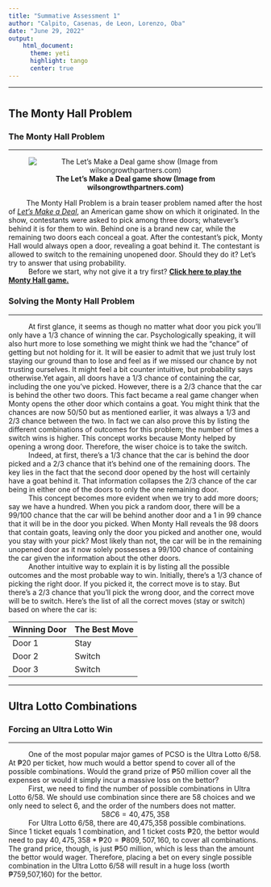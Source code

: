 ```yaml
---
title: "Summative Assessment 1"
author: "Calpito, Casenas, de Leon, Lorenzo, Oba"
date: "June 29, 2022"
output:
    html_document:
      theme: yeti
      highlight: tango
      center: true
---
```

***
# {.tabset .tabset-fade}

## **The Monty Hall Problem**
### **The Monty Hall Problem**
***

<center>
![**The Let's Make a Deal game show (Image from wilsongrowthpartners.com)**](http://www.wilsongrowthpartners.com/wp-content/uploads/2017/10/Lets-Make-a-Deal.jpg)
</center>

|          The Monty Hall Problem is a brain teaser problem named after the host of *[Let's Make a Deal](https://en.wikipedia.org/wiki/Let%27s_Make_a_Deal)*, an American game show on which it originated. In the show, contestants were asked to pick among three doors; whatever's behind it is for them to win. Behind one is a brand new car, while the remaining two doors each conceal a goat. After the contestant's pick, Monty Hall would always open a door, revealing a goat behind it. The contestant is allowed to switch to the remaining unopened door. Should they do it? Let's try to answer that using probability.
|           Before we start, why not give it a try first? [**Click here to play the Monty Hall game.**](https://math.andyou.com/tools/montyhallsimulator/montysim.htm)

### **Solving the Monty Hall Problem**
***
|           At first glance, it seems as though no matter what door you pick you'll only have a 1/3 chance of winning the car. Psychologically speaking, it will also hurt more to lose something we might think we had the "chance" of getting but not holding for it. It will be easier to admit that we just truly lost staying our ground than to lose and feel as if we missed our chance by not trusting ourselves. It might feel a bit counter intuitive, but probability says otherwise.Yet again, all doors have a 1/3 chance of containing the car, including the one you've picked. However, there is a 2/3 chance that the car is behind the other two doors. This fact became a real game changer when Monty opens the other door which contains a goat. You might think that the chances are now 50/50 but as mentioned earlier, it was always a 1/3 and 2/3 chance between the two. In fact we can also prove this by listing the different combinations of outcomes for this problem; the number of times a switch wins is higher. This concept works because Monty helped by opening a wrong door. Therefore, the wiser choice is to take the switch.


|           Indeed, at first, there’s a 1/3 chance that the car is behind the door picked and a 2/3 chance that it’s behind one of the remaining doors. The key lies in the fact that the second door opened by the host will certainly have a goat behind it. That information collapses the 2/3 chance of the car being in either one of the doors to only the one remaining door.

|           This concept becomes more evident when we try to add more doors; say we have a hundred. When you pick a random door, there will be a 99/100 chance that the car will be behind another door and a 1 in 99 chance that it will be in the door you picked. When Monty Hall reveals the 98 doors that contain goats, leaving only the door you picked and another one, would you stay with your pick? Most likely than not, the car will be in the remaining unopened door as it now solely possesses a 99/100 chance of containing the car given the information about the other doors.

|           Another intuitive way to explain it is by listing all the possible outcomes and the most probable way to win. Initially, there’s a 1/3 chance of picking the right door. If you picked it, the correct move is to stay. But there’s a 2/3 chance that you’ll pick the wrong door, and the correct move will be to switch. Here’s the list of all the correct moves (stay or switch) based on where the car is:

<center>
|Winning Door|    The Best Move   |
|------------|--------------------|
|   Door 1   | Stay |Switch|Switch|
|   Door 2   |Switch| Stay |Switch|
|   Door 3   |Switch|Switch| Stay |

</center>

***
## **Ultra Lotto Combinations**
### **Forcing an Ultra Lotto Win**
***
|           One of the most popular major games of PCSO is the Ultra Lotto 6/58. At ₱20 per ticket, how much would a bettor spend to cover all of the possible combinations. Would the grand prize of ₱50 million cover all the expenses or would it simply incur a massive loss on the bettor?


|           First, we need to find the number of possible combinations in Ultra Lotto 6/58. We should use combination since there are 58 choices and we only need to select 6, and the order of the numbers does not matter.
<center>
$58C6 = 40,475,358$ 
</center>
|           For Ultra Lotto 6/58, there are 40,475,358 possible combinations. Since 1 ticket equals 1 combination, and 1 ticket costs ₱20, the bettor would need to pay $40,475,358 * ₱20 = ₱809,507,160$, to cover all combinations. The grand price, though, is just ₱50 million, which is less than the amount the bettor would wager. Therefore, placing a bet on every single possible combination in the Ultra Lotto 6/58 will result in a huge loss (worth ₱759,507,160) for the bettor.


